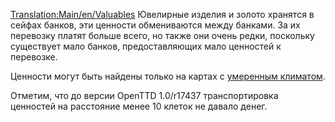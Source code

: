 [[Translation:Main/en/Valuables]]{{en/-}}
{{ru/Груз| груз=Ценности
| изображение=Valuables.png
| производит=[[Main/ru/Банк|Банк]]
| принимает=[[Main/ru/Банк|Банк]]
}}
Ювелирные изделия и золото хранятся в сейфах банков, эти ценности обмениваются между банками. За их перевозку платят больше всего, но также они очень редки, поскольку существует мало банков, предоставляющих мало ценностей к перевозке.

Ценности могут быть найдены только на картах с [[Main/en/Климат/Ru#Умеренный|умеренным климатом]]. 

Отметим, что до версии OpenTTD 1.0/r17437 транспортировка ценностей на расстояние менее 10 клеток не давало денег.